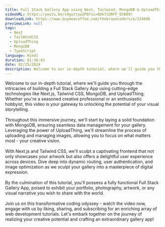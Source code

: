 ```yaml
---
title: Full Stack Gallery App using Next, Tailwind, MongoDB & UploadThing
videoURL: https://youtu.be/s9guttywZPQ?si=8Dk7iORFF_QtB09r
downloadLink: https://www.buymeacoffee.com/thebravecoders/e/224686
previewLink: null
tags:
  - Next
  - TailWindCSS
  - UploadThing
  - MongoDB
  - TypeScript
language: Hindi
duration: 01:36:43
date: 02/25/2024
description: Welcome to our in-depth tutorial, where we'll guide you through the intricacies of building a Full Stack Gallery App using cutting-edge technologies like Next.js, Tailwind CSS, MongoDB, and UploadThing. Whether you're a seasoned creative professional or an enthusiastic hobbyist, this video is your gateway to unlocking the potential of your visual storytelling.
---
```


Welcome to our in-depth tutorial, where we'll guide you through the intricacies of building a Full Stack Gallery App using cutting-edge technologies like Next.js, Tailwind CSS, MongoDB, and UploadThing. Whether you're a seasoned creative professional or an enthusiastic hobbyist, this video is your gateway to unlocking the potential of your visual storytelling.<br /><br/>Throughout this immersive journey, we'll start by laying a solid foundation with MongoDB, ensuring seamless data management for your gallery. Leveraging the power of UploadThing, we'll streamline the process of uploading and managing images, allowing you to focus on what matters most - your creative vision.<br /><br/>With Next.js and Tailwind CSS, we'll sculpt a captivating frontend that not only showcases your artwork but also offers a delightful user experience across devices. Dive deep into dynamic routing, user authentication, and image optimization as we sculpt your gallery into a masterpiece of digital expression.<br /><br/>By the culmination of this tutorial, you'll possess a fully functional Full Stack Gallery App, poised to exhibit your portfolio, photography, artwork, or any visual narrative you wish to share with the world.<br /><br/>Join us on this transformative coding odyssey - watch the video now, engage with us by liking, sharing, and subscribing for an enriching array of web development tutorials. Let's embark together on the journey of realizing your creative potential and crafting an extraordinary gallery app!
